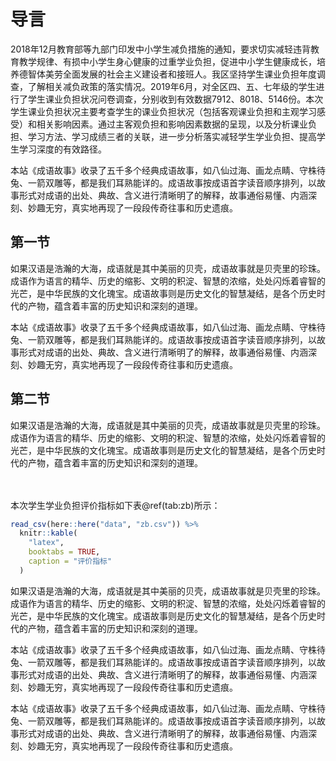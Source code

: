\mainmatter

# 导言 {#intro}

2018年12月教育部等九部门印发中小学生减负措施的通知，要求切实减轻违背教育教学规律、有损中小学生身心健康的过重学业负担，促进中小学生健康成长，培养德智体美劳全面发展的社会主义建设者和接班人。我区坚持学生课业负担年度调查，了解相关减负政策的落实情况。2019年6月，对全区四、五、七年级的学生进行了学生课业负担状况问卷调查，分别收到有效数据7912、8018、5146份。本次学生课业负担状况主要考查学生的课业负担状况（包括客观课业负担和主观学习感受）和相关影响因素。通过主客观负担和影响因素数据的呈现，以及分析课业负担、学习方法、学习成绩三者的关联，进一步分析落实减轻学生学业负担、提高学生学习深度的有效路径。

本站《成语故事》收录了五千多个经典成语故事，如八仙过海、画龙点睛、守株待兔、一箭双雕等，都是我们耳熟能详的。成语故事按成语首字读音顺序排列，以故事形式对成语的出处、典故、含义进行清晰明了的解释，故事通俗易懂、内涵深刻、妙趣无穷，真实地再现了一段段传奇往事和历史遗痕。

## 第一节

如果汉语是浩瀚的大海，成语就是其中美丽的贝壳，成语故事就是贝壳里的珍珠。成语作为语言的精华、历史的缩影、文明的积淀、智慧的浓缩，处处闪烁着睿智的光芒，是中华民族的文化瑰宝。成语故事则是历史文化的智慧凝结，是各个历史时代的产物，蕴含着丰富的历史知识和深刻的道理。

本站《成语故事》收录了五千多个经典成语故事，如八仙过海、画龙点睛、守株待兔、一箭双雕等，都是我们耳熟能详的。成语故事按成语首字读音顺序排列，以故事形式对成语的出处、典故、含义进行清晰明了的解释，故事通俗易懂、内涵深刻、妙趣无穷，真实地再现了一段段传奇往事和历史遗痕。

## 第二节

如果汉语是浩瀚的大海，成语就是其中美丽的贝壳，成语故事就是贝壳里的珍珠。成语作为语言的精华、历史的缩影、文明的积淀、智慧的浓缩，处处闪烁着睿智的光芒，是中华民族的文化瑰宝。成语故事则是历史文化的智慧凝结，是各个历史时代的产物，蕴含着丰富的历史知识和深刻的道理。



　　


本次学生学业负担评价指标如下表\@ref(tab:zb)所示：



```r
read_csv(here::here("data", "zb.csv")) %>%
  knitr::kable(
    "latex",
    booktabs = TRUE,
    caption = "评价指标"
  )
```




如果汉语是浩瀚的大海，成语就是其中美丽的贝壳，成语故事就是贝壳里的珍珠。成语作为语言的精华、历史的缩影、文明的积淀、智慧的浓缩，处处闪烁着睿智的光芒，是中华民族的文化瑰宝。成语故事则是历史文化的智慧凝结，是各个历史时代的产物，蕴含着丰富的历史知识和深刻的道理。

本站《成语故事》收录了五千多个经典成语故事，如八仙过海、画龙点睛、守株待兔、一箭双雕等，都是我们耳熟能详的。成语故事按成语首字读音顺序排列，以故事形式对成语的出处、典故、含义进行清晰明了的解释，故事通俗易懂、内涵深刻、妙趣无穷，真实地再现了一段段传奇往事和历史遗痕。

本站《成语故事》收录了五千多个经典成语故事，如八仙过海、画龙点睛、守株待兔、一箭双雕等，都是我们耳熟能详的。成语故事按成语首字读音顺序排列，以故事形式对成语的出处、典故、含义进行清晰明了的解释，故事通俗易懂、内涵深刻、妙趣无穷，真实地再现了一段段传奇往事和历史遗痕。
